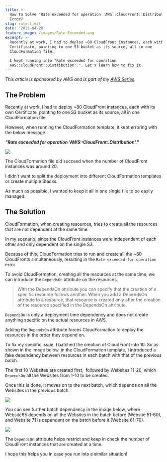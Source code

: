 ```yaml
---
title: >-
  How To Solve "Rate exceeded for operation 'AWS::CloudFront::Distribution'."
  Error?
slug: rate-limit
date: '2023-04-20'
feature_image: /images/Rate-Exceeded.png
excerpt: >-
  Recently at work, I had to deploy ~80 CloudFront instances, each with its own
  Certificate, pointing to one S3 bucket as its source, all in one
  CloudFormation file.

  I kept running into "Rate exceeded for operation
  AWS::CloudFront::Distribution'.". Let's learn how to fix it.
---
```

_This article is sponsored by AWS and is part of my [AWS Series](/tag/aws/)._

## The Problem

Recently at work, I had to deploy ~80 CloudFront instances, each with its own Certificate, pointing to one S3 bucket as its source, all in one CloudFormation file.

However, when running the CloudFormation template, it kept erroring with the below message.

_**"Rate exceeded for operation 'AWS::CloudFront::Distribution'."**_

![](/images/image-2.png)

The CloudFormation file did succeed when the number of CloudFront instances was around 20.

I didn't want to split the deployment into different CloudFormation templates or create multiple Stacks.

As much as possible, I wanted to keep it all in one single file to be easily managed.

## The Solution

CloudFormation, when creating resources, tries to create all the resources that are not dependent at the same time.

In my scenario, since the CloudFront instances were independent of each other and only dependent on the single S3.

Because of this, CloudFormation tries to run and create all the ~80 CloudFronts simultaneously, resulting in the `Rate exceeded for operation` error.

To avoid CloudFormation, creating all the resources at the same time, we can introduce the `DependsOn` attribute on the resources.

> With the DependsOn attribute you can specify that the creation of a specific resource follows another. When you add a DependsOn attribute to a resource, that resource is created only after the creation of the resource specified in the DependsOn attribute.

`DependsOn` is only a deployment time dependency and does not create anything specific on the actual resources in AWS.

Adding the `DependsOn` attribute forces CloudFormation to deploy the resources in the order they depend on.

To fix my specific issue, I batched the creation of CloudFront into 10. So as shown in the image below, in the CloudFormation template, I introduced a fake dependency between resources in each batch with that of the previous batch.

The first 10 Websites are created first,  followed by Websites 11-20, which `DependsOn` all the Websites from 1-10 to be created.

Once this is done, it moves on to the next batch, which depends on all the Websites in the previous batch.

![](/images/image-8.png)

You can see further batch dependency in the image below, where Website65 depends on all the Websites in the batch before (Website 51-60), and Website 71 is dependent on the batch before it (Website 61-70).

![](/images/image-6.png)

The `DependsOn` attribute helps restrict and keep in check the number of CloudFront instances that are created at a time.

I hope this helps you in case you run into a similar situation!
